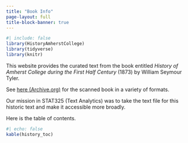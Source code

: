 ```yaml
---
title: "Book Info"
page-layout: full
title-block-banner: true
---
```


```r
#| include: false
library(HistoryAmherstCollege)
library(tidyverse)
library(knitr)
```

This website provides the curated text from the book entitled *History of Amherst College during the First Half Century* (1873) by William Seymour Tyler.

See [here (Archive.org)](https://archive.org/details/historyofamherst00tyleiala) for the scanned book in a variety of formats.

Our mission in STAT325 (Text Analytics) was to take the text file for this historic text and make it accessible more broadly.

Here is the table of contents.

```r
#| echo: false
kable(history_toc)
```
